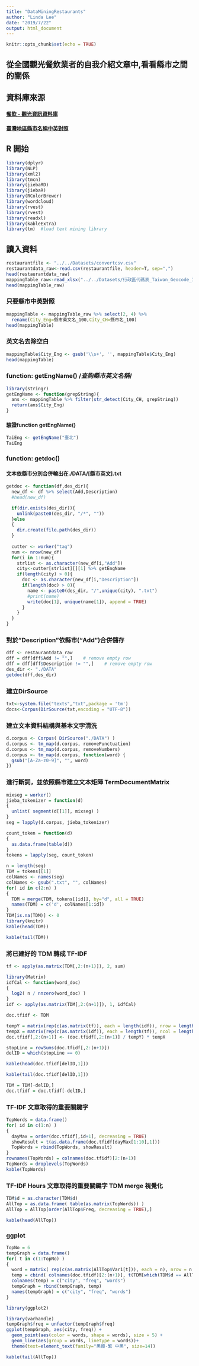 ```yaml
---
title: "DataMiningRestaurants"
author: "Linda Lee"
date: "2019/7/22"
output: html_document
---
```


```r
knitr::opts_chunk$set(echo = TRUE)
```

## 從全國觀光餐飲業者的自我介紹文章中,看看縣市之間的關係

## 資料庫來源
#### [餐飲 - 觀光資訊資料庫](https://data.gov.tw/dataset/7779)

#### [臺灣地區縣市名稱中英對照](https://alerts.ncdr.nat.gov.tw/Document/%E8%A1%8C%E6%94%BF%E5%8D%80%E4%BB%A3%E7%A2%BC%E8%A1%A8_Taiwan_Geocode_103_v2.xlsx)


## R 開始
```r
library(dplyr)
library(NLP)
library(xml2)
library(tmcn)
library(jiebaRD)
library(jiebaR)
library(RColorBrewer)
library(wordcloud)
library(rvest)
library(rvest)
library(readxl)
library(kableExtra)
library(tm)  #load text mining library
```

## 讀入資料
```r
restaurantfile <- "../../Datasets/convertcsv.csv"
restaurantdata_raw<-read.csv(restaurantfile, header=T, sep=",")
head(restaurantdata_raw)
mappingTable_raw<-read_xlsx("../../Datasets/行政區代碼表_Taiwan_Geocode_103_v2.xlsx")
head(mappingTable_raw)
```

### 只要縣市中英對照
```r
mappingTable <- mappingTable_raw %>% select(2, 4) %>%
  rename(City_Eng=縣市英文名_100,City_CH=縣市名_100)
head(mappingTable)
```

### 英文名去除空白
```r
mappingTable$City_Eng <- gsub('\\s+', '', mappingTable$City_Eng)
head(mappingTable)
```

### function: getEngName() /*查詢縣市英文名稱*/
```r
library(stringr)
getEngName <- function(grepString){
  ans <- mappingTable %>% filter(str_detect(City_CH, grepString))
  return(ans$City_Eng)
}
```

#### 驗證function getEngName()
```r
TaiEng <- getEngName("臺北")
TaiEng
```

### function: getdoc() 
#### 文本依縣市分別合併輸出在./DATA/[縣市英文].txt
```r
getdoc <- function(df,des_dir){
  new_df <- df %>% select(Add,Description)
  #head(new_df)

  if(dir.exists(des_dir)){
    unlink(paste0(des_dir, "/*", ""))
  }else
  {
    dir.create(file.path(des_dir))
  }
  
  cutter <- worker("tag")
  num <- nrow(new_df)
  for(i in 1:num){
    strlist <- as.character(new_df[i,"Add"])
    city<-cutter[strlist][][1] %>% getEngName
    if(length(city) > 0){
      doc <- as.character(new_df[i,"Description"])
      if(length(doc) > 0){
        name <- paste0(des_dir, "/",unique(city), ".txt")
        #print(name)
        write(doc[1], unique(name[1]), append = TRUE)
      }
    }
  }
}
```

### 對於"Description"依縣市("Add")合併儲存
```r
dff <- restaurantdata_raw
dff = dff[dff$Add != "",]    # remove empty row
dff = dff[dff$Description != "",]    # remove empty row
des_dir <- "./DATA"
getdoc(dff,des_dir)
```

### 建立DirSource
```r
txt<-system.file("texts","txt",package = 'tm')
docs<-Corpus(DirSource(txt,encoding = "UTF-8"))
```

### 建立文本資料結構與基本文字清洗
```r
d.corpus <- Corpus( DirSource("./DATA") )
d.corpus <- tm_map(d.corpus, removePunctuation)
d.corpus <- tm_map(d.corpus, removeNumbers)
d.corpus <- tm_map(d.corpus, function(word) {
  gsub("[A-Za-z0-9]", "", word)
})
```

### 進行斷詞，並依照縣市建立文本矩陣 TermDocumentMatrix
```r
mixseg = worker()
jieba_tokenizer = function(d)
{
  unlist( segment(d[[1]], mixseg) )
}
seg = lapply(d.corpus, jieba_tokenizer)

count_token = function(d)
{
  as.data.frame(table(d))
}
tokens = lapply(seg, count_token)

n = length(seg)
TDM = tokens[[1]]
colNames <- names(seg)
colNames <- gsub(".txt", "", colNames)
for( id in c(2:n) )
{
  TDM = merge(TDM, tokens[[id]], by="d", all = TRUE)
  names(TDM) = c('d', colNames[1:id])
}
TDM[is.na(TDM)] <- 0
library(knitr)
kable(head(TDM))
```

```r
kable(tail(TDM))
```

### 將已建好的 TDM 轉成 TF-IDF
```r
tf <- apply(as.matrix(TDM[,2:(n+1)]), 2, sum)

library(Matrix)
idfCal <- function(word_doc)
{ 
  log2( n / nnzero(word_doc) ) 
}
idf <- apply(as.matrix(TDM[,2:(n+1)]), 1, idfCal)

doc.tfidf <- TDM

tempY = matrix(rep(c(as.matrix(tf)), each = length(idf)), nrow = length(idf))
tempX = matrix(rep(c(as.matrix(idf)), each = length(tf)), ncol = length(tf), byrow = TRUE)
doc.tfidf[,2:(n+1)] <- (doc.tfidf[,2:(n+1)] / tempY) * tempX

stopLine = rowSums(doc.tfidf[,2:(n+1)])
delID = which(stopLine == 0)

kable(head(doc.tfidf[delID,1]))
```

```r
kable(tail(doc.tfidf[delID,1]))
```

```r
TDM = TDM[-delID,]
doc.tfidf = doc.tfidf[-delID,]
```

### TF-IDF 文章取得的重要關鍵字
```r
TopWords = data.frame()
for( id in c(1:n) )
{
  dayMax = order(doc.tfidf[,id+1], decreasing = TRUE)
  showResult = t(as.data.frame(doc.tfidf[dayMax[1:10],1]))
  TopWords = rbind(TopWords, showResult)
}
rownames(TopWords) = colnames(doc.tfidf)[2:(n+1)]
TopWords = droplevels(TopWords)
kable(TopWords)
```

### TF-IDF Hours 文章取得的重要關鍵字 TDM merge 視覺化
```r
TDM$d = as.character(TDM$d)
AllTop = as.data.frame( table(as.matrix(TopWords)) )
AllTop = AllTop[order(AllTop$Freq, decreasing = TRUE),]

kable(head(AllTop))
```

### ggplot
```r
TopNo = 6
tempGraph = data.frame()
for( t in c(1:TopNo) )
{
  word = matrix( rep(c(as.matrix(AllTop$Var1[t])), each = n), nrow = n )
  temp = cbind( colnames(doc.tfidf)[2:(n+1)], t(TDM[which(TDM$d == AllTop$Var1[t]), 2:(n+1)]), word )
  colnames(temp) = c("city", "freq", "words")
  tempGraph = rbind(tempGraph, temp)
  names(tempGraph) = c("city", "freq", "words")
}
```

```r
library(ggplot2)
```

```r
library(varhandle)
tempGraph$freq = unfactor(tempGraph$freq)
ggplot(tempGraph, aes(city, freq)) + 
  geom_point(aes(color = words, shape = words), size = 5) +
  geom_line(aes(group = words, linetype = words))+
  theme(text=element_text(family="黑體-繁 中黑", size=14))
```

```r
kable(tail(AllTop))
```

### 
